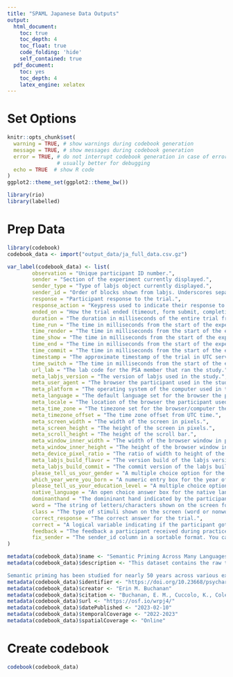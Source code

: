 ```yaml
---
title: "SPAML Japanese Data Outputs"
output:
  html_document:
    toc: true
    toc_depth: 4
    toc_float: true
    code_folding: 'hide'
    self_contained: true
  pdf_document:
    toc: yes
    toc_depth: 4
    latex_engine: xelatex
---
```


# Set Options

```r
knitr::opts_chunk$set(
  warning = TRUE, # show warnings during codebook generation
  message = TRUE, # show messages during codebook generation
  error = TRUE, # do not interrupt codebook generation in case of errors,
                # usually better for debugging
  echo = TRUE  # show R code
)
ggplot2::theme_set(ggplot2::theme_bw())

library(rio)
library(labelled)
```

# Prep Data

```r
library(codebook)
codebook_data <- import("output_data/ja_full_data.csv.gz")

var_label(codebook_data) <- list(
        observation = "Unique participant ID number.",
        sender = "Section of the experiment currently displayed.",
        sender_type = "Type of labjs object currently displayed.",
        sender_id = "Order of blocks shown from labjs. Underscores separate different components to the block (block_task_trial_item).",
        response = "Participant response to the trial.",
        response_action = "Keypress used to indicate their response to the trial.", 
        ended_on = "How the trial ended (timeout, form submit, completion, response).",
        duration = "The duration in milliseconds of the entire trial from time shown to time end.",
        time_run = "The time in milliseconds from the start of the experiment it took to run (start to display) the trial.",
        time_render = "The time in milliseconds from the start of the experiment it took to render (prepare, get ready for) the trial.",
        time_show = "The time in milliseconds from the start of the experiment it took to show the trial on the screen to the participant.",
        time_end = "The time in milliseconds from the start of the experiment it took to end the current trial.",
        time_commit = "The time in milliseconds from the start of the experiment it took to save the current trial.",
        timestamp = "The approximate timestamp of the trial in UTC server time.",
        time_switch = "The time in milliseconds from the start of the experiment it took to switch between the previous trial and the current trial.",
        url_lab = "The lab code for the PSA member that ran the study.",
        meta_labjs_version = "The version of labjs used in the study.",
        meta_user_agent = "The browser the participant used in the study.",
        meta_platform = "The operating system of the computer used in the experiment.",
        meta_language = "The default language set for the browser the participant used in the study.",
        meta_locale = "The location of the browser the participant used in the study.",
        meta_time_zone = "The timezone set for the browser/computer the participant used in the study.",
        meta_timezone_offset = "The time zone offset from UTC time.",
        meta_screen_width = "The width of the screen in pixels.",
        meta_screen_height = "The height of the screen in pixels.",
        meta_scroll_height = "The height of the scroll bar.",
        meta_window_inner_width = "The width of the browser window in pixels.",
        meta_window_inner_height = "The height of the browser window in pixels.",
        meta_device_pixel_ratio = "The ratio of width to height of the screen in pixels.",
        meta_labjs_build_flavor = "The version build of the labjs version - usually production.",
        meta_labjs_build_commit = "The commit version of the labjs build.",
        please_tell_us_your_gender = "A multiple choice option for the gender of the participant. All answer choices were in the target language, but are presented in English equivalents here.",
        which_year_were_you_born = "A numeric entry box for the year of birth for the participant.",
        please_tell_us_your_education_level = "A multiple choice option for the education level of the participant. All answer choices were in the target language, but are presented in English equivalents here.",
        native_language = "An open choice answer box for the native language of the participant.",
        dominanthand = "The domininant hand indicated by the participant, which controlled the keys pressed for each answer choice (word or nonword).",
        word = "The string of letters/characters shown on the screen for the trial.",
        class = "The type of stimuli shown on the screen (word or nonword).",
        correct_response = "The correct answer for the trial.",
        correct = "A logical variable indicating if the participant got the trial answer correct.",
        feedback = "The feedback a participant received during practice trials.",
        fix_sender = "The sender_id column in a sortable format. You can sort the data by observation and this column to ensure it is in trial order."
)

metadata(codebook_data)$name <- "Semantic Priming Across Many Languages Japanese"
metadata(codebook_data)$description <- "This dataset contains the raw trial data of the Japanese data collection from the SPAML project with funding from ZPID and a Bilendi data collection team. The data is presented here in long format, with each trial representing one row in the data. Please note that the information about the build of the study will only display on the first trial, and the demographic information will only display on the trial that collected this information. You can assume all other rows with the same observation ID are those same build and demographics. Other 'missing' data occurs when a column is not relevant for that trial (i.e., correct will not show for non-word trial pages). 

Semantic priming has been studied for nearly 50 years across various experimental manipulations and theoretical frameworks. These studies provide insight into the cognitive underpinnings of semantic representations in both healthy and clinical populations; however, they have suffered from several issues including generally low sample sizes and a lack of diversity in linguistic implementations. Here, we will test the size and the variability of the semantic priming effect across ten languages by creating a large database of semantic priming values, based on an adaptive sampling procedure. Differences in response latencies between related word-pair conditions and unrelated word-pair conditions (i.e., difference score confidence interval is greater than zero) will allow quantifying evidence for semantic priming, whereas improvements in model fit with the addition of a random intercept for language will provide support for variability in semantic priming across languages."
metadata(codebook_data)$identifier <- "https://doi.org/10.23668/psycharchives.7074"
metadata(codebook_data)$creator <- "Erin M. Buchanan"
metadata(codebook_data)$citation <- "Buchanan, E. M., Cuccolo, K., Coles, N. A., Heyman, T., Iyer, A., Lewis, N. A., Jr., … Lewis, S. C. (2021, December 7). Measuring the Semantic Priming Effect Across Many Languages. https://doi.org/10.31219/osf.io/q4fjy"
metadata(codebook_data)$url <- "https://osf.io/wrpj4/"
metadata(codebook_data)$datePublished <- "2023-02-10"
metadata(codebook_data)$temporalCoverage <- "2022-2023" 
metadata(codebook_data)$spatialCoverage <- "Online" 
```

# Create codebook

```r
codebook(codebook_data)
```
